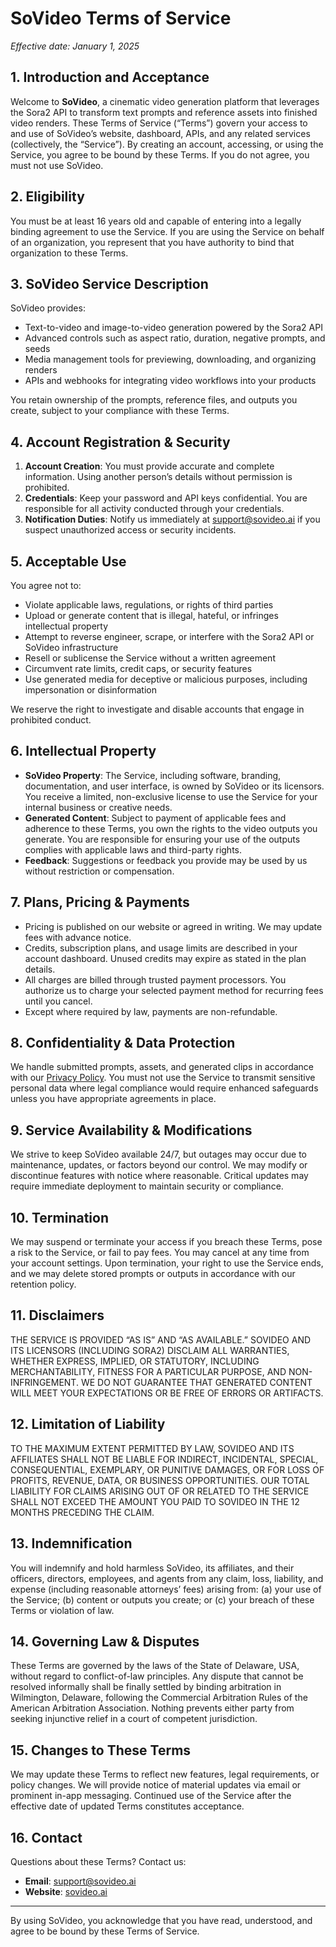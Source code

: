 # SoVideo Terms of Service

_Effective date: January 1, 2025_

## 1. Introduction and Acceptance

Welcome to **SoVideo**, a cinematic video generation platform that leverages the Sora2 API to transform text prompts and reference assets into finished video renders. These Terms of Service (“Terms”) govern your access to and use of SoVideo’s website, dashboard, APIs, and any related services (collectively, the “Service”). By creating an account, accessing, or using the Service, you agree to be bound by these Terms. If you do not agree, you must not use SoVideo.

## 2. Eligibility

You must be at least 16 years old and capable of entering into a legally binding agreement to use the Service. If you are using the Service on behalf of an organization, you represent that you have authority to bind that organization to these Terms.

## 3. SoVideo Service Description

SoVideo provides:

- Text-to-video and image-to-video generation powered by the Sora2 API
- Advanced controls such as aspect ratio, duration, negative prompts, and seeds
- Media management tools for previewing, downloading, and organizing renders
- APIs and webhooks for integrating video workflows into your products

You retain ownership of the prompts, reference files, and outputs you create, subject to your compliance with these Terms.

## 4. Account Registration & Security

1. **Account Creation**: You must provide accurate and complete information. Using another person’s details without permission is prohibited.
2. **Credentials**: Keep your password and API keys confidential. You are responsible for all activity conducted through your credentials.
3. **Notification Duties**: Notify us immediately at [support@sovideo.ai](mailto:support@sovideo.ai) if you suspect unauthorized access or security incidents.

## 5. Acceptable Use

You agree not to:

- Violate applicable laws, regulations, or rights of third parties
- Upload or generate content that is illegal, hateful, or infringes intellectual property
- Attempt to reverse engineer, scrape, or interfere with the Sora2 API or SoVideo infrastructure
- Resell or sublicense the Service without a written agreement
- Circumvent rate limits, credit caps, or security features
- Use generated media for deceptive or malicious purposes, including impersonation or disinformation

We reserve the right to investigate and disable accounts that engage in prohibited conduct.

## 6. Intellectual Property

- **SoVideo Property**: The Service, including software, branding, documentation, and user interface, is owned by SoVideo or its licensors. You receive a limited, non-exclusive license to use the Service for your internal business or creative needs.
- **Generated Content**: Subject to payment of applicable fees and adherence to these Terms, you own the rights to the video outputs you generate. You are responsible for ensuring your use of the outputs complies with applicable laws and third-party rights.
- **Feedback**: Suggestions or feedback you provide may be used by us without restriction or compensation.

## 7. Plans, Pricing & Payments

- Pricing is published on our website or agreed in writing. We may update fees with advance notice.
- Credits, subscription plans, and usage limits are described in your account dashboard. Unused credits may expire as stated in the plan details.
- All charges are billed through trusted payment processors. You authorize us to charge your selected payment method for recurring fees until you cancel.
- Except where required by law, payments are non-refundable.

## 8. Confidentiality & Data Protection

We handle submitted prompts, assets, and generated clips in accordance with our [Privacy Policy](/privacy-policy). You must not use the Service to transmit sensitive personal data where legal compliance would require enhanced safeguards unless you have appropriate agreements in place.

## 9. Service Availability & Modifications

We strive to keep SoVideo available 24/7, but outages may occur due to maintenance, updates, or factors beyond our control. We may modify or discontinue features with notice where reasonable. Critical updates may require immediate deployment to maintain security or compliance.

## 10. Termination

We may suspend or terminate your access if you breach these Terms, pose a risk to the Service, or fail to pay fees. You may cancel at any time from your account settings. Upon termination, your right to use the Service ends, and we may delete stored prompts or outputs in accordance with our retention policy.

## 11. Disclaimers

THE SERVICE IS PROVIDED “AS IS” AND “AS AVAILABLE.” SOVIDEO AND ITS LICENSORS (INCLUDING SORA2) DISCLAIM ALL WARRANTIES, WHETHER EXPRESS, IMPLIED, OR STATUTORY, INCLUDING MERCHANTABILITY, FITNESS FOR A PARTICULAR PURPOSE, AND NON-INFRINGEMENT. WE DO NOT GUARANTEE THAT GENERATED CONTENT WILL MEET YOUR EXPECTATIONS OR BE FREE OF ERRORS OR ARTIFACTS.

## 12. Limitation of Liability

TO THE MAXIMUM EXTENT PERMITTED BY LAW, SOVIDEO AND ITS AFFILIATES SHALL NOT BE LIABLE FOR INDIRECT, INCIDENTAL, SPECIAL, CONSEQUENTIAL, EXEMPLARY, OR PUNITIVE DAMAGES, OR FOR LOSS OF PROFITS, REVENUE, DATA, OR BUSINESS OPPORTUNITIES. OUR TOTAL LIABILITY FOR CLAIMS ARISING OUT OF OR RELATED TO THE SERVICE SHALL NOT EXCEED THE AMOUNT YOU PAID TO SOVIDEO IN THE 12 MONTHS PRECEDING THE CLAIM.

## 13. Indemnification

You will indemnify and hold harmless SoVideo, its affiliates, and their officers, directors, employees, and agents from any claim, loss, liability, and expense (including reasonable attorneys’ fees) arising from: (a) your use of the Service; (b) content or outputs you create; or (c) your breach of these Terms or violation of law.

## 14. Governing Law & Disputes

These Terms are governed by the laws of the State of Delaware, USA, without regard to conflict-of-law principles. Any dispute that cannot be resolved informally shall be finally settled by binding arbitration in Wilmington, Delaware, following the Commercial Arbitration Rules of the American Arbitration Association. Nothing prevents either party from seeking injunctive relief in a court of competent jurisdiction.

## 15. Changes to These Terms

We may update these Terms to reflect new features, legal requirements, or policy changes. We will provide notice of material updates via email or prominent in-app messaging. Continued use of the Service after the effective date of updated Terms constitutes acceptance.

## 16. Contact

Questions about these Terms? Contact us:

- **Email**: [support@sovideo.ai](mailto:support@sovideo.ai)
- **Website**: [sovideo.ai](https://sovideo.ai)

---

By using SoVideo, you acknowledge that you have read, understood, and agree to be bound by these Terms of Service.
